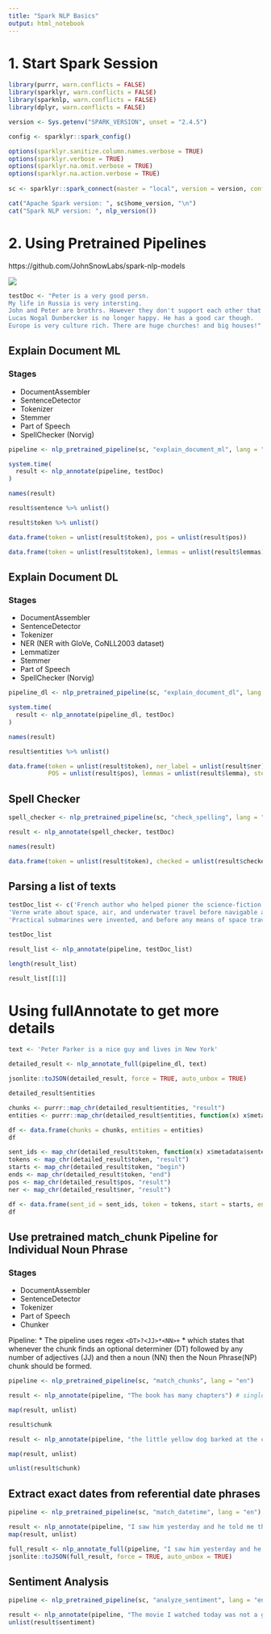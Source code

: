 ```yaml
---
title: "Spark NLP Basics"
output: html_notebook
---
```


# 1. Start Spark Session

```r
library(purrr, warn.conflicts = FALSE)
library(sparklyr, warn.conflicts = FALSE)
library(sparknlp, warn.conflicts = FALSE)
library(dplyr, warn.conflicts = FALSE)

version <- Sys.getenv("SPARK_VERSION", unset = "2.4.5")

config <- sparklyr::spark_config()

options(sparklyr.sanitize.column.names.verbose = TRUE)
options(sparklyr.verbose = TRUE)
options(sparklyr.na.omit.verbose = TRUE)
options(sparklyr.na.action.verbose = TRUE)
    
sc <- sparklyr::spark_connect(master = "local", version = version, config = config)

cat("Apache Spark version: ", sc$home_version, "\n")
cat("Spark NLP version: ", nlp_version())
```

# 2. Using Pretrained Pipelines
https://github.com/JohnSnowLabs/spark-nlp-models

![](pre-trained-pipelines.png)
```r
testDoc <- "Peter is a very good persn.
My life in Russia is very intersting.
John and Peter are brothrs. However they don't support each other that much.
Lucas Nogal Dunbercker is no longer happy. He has a good car though.
Europe is very culture rich. There are huge churches! and big houses!"
```

## Explain Document ML
### Stages
* DocumentAssembler
* SentenceDetector
* Tokenizer
* Stemmer
* Part of Speech
* SpellChecker (Norvig)

```r
pipeline <- nlp_pretrained_pipeline(sc, "explain_document_ml", lang = "en")
```

```r
system.time(
  result <- nlp_annotate(pipeline, testDoc)
)
```

```r
names(result)
```

```r
result$sentence %>% unlist()
```

```r
result$token %>% unlist()
```

```r
data.frame(token = unlist(result$token), pos = unlist(result$pos))
```

```r
data.frame(token = unlist(result$token), lemmas = unlist(result$lemmas), stems = unlist(result$stems), spell = unlist(result$spell))
```

## Explain Document DL
### Stages
* DocumentAssembler
* SentenceDetector
* Tokenizer
* NER (NER with GloVe, CoNLL2003 dataset)
* Lemmatizer
* Stemmer
* Part of Speech
* SpellChecker (Norvig)

```r
pipeline_dl <- nlp_pretrained_pipeline(sc, "explain_document_dl", lang = "en")
```

```r
system.time(
  result <- nlp_annotate(pipeline_dl, testDoc)
)
```
```r
names(result)
```

```r
result$entities %>% unlist()
```

```r
data.frame(token = unlist(result$token), ner_label = unlist(result$ner), spell_corrected = unlist(result$checked),
           POS = unlist(result$pos), lemmas = unlist(result$lemma), stems = unlist(result$stem))
```

## Spell Checker
```r
spell_checker <- nlp_pretrained_pipeline(sc, "check_spelling", lang = "en")
```

```r
result <- nlp_annotate(spell_checker, testDoc)

names(result)
```
```r
data.frame(token = unlist(result$token), checked = unlist(result$checked))
```

## Parsing a list of texts
```r
testDoc_list <- c('French author who helped pioner the science-fiction genre.',
'Verne wrate about space, air, and underwater travel before navigable aircrast',
'Practical submarines were invented, and before any means of space travel had been devised.')

testDoc_list
```
```r
result_list <- nlp_annotate(pipeline, testDoc_list)

length(result_list)
```

```r
result_list[[1]]
```
# Using fullAnnotate to get more details
```r
text <- 'Peter Parker is a nice guy and lives in New York'
```

```r
detailed_result <- nlp_annotate_full(pipeline_dl, text)
```

```r
jsonlite::toJSON(detailed_result, force = TRUE, auto_unbox = TRUE)
```

```r
detailed_result$entities
```

```r
chunks <- purrr::map_chr(detailed_result$entities, "result")
entities <- purrr::map_chr(detailed_result$entities, function(x) x$metadata$entity)

df <- data.frame(chunks = chunks, entities = entities)
df
```

```r
sent_ids <- map_chr(detailed_result$token, function(x) x$metadata$sentence)
tokens <- map_chr(detailed_result$token, "result")
starts <- map_chr(detailed_result$token, "begin")
ends <- map_chr(detailed_result$token, "end")
pos <- map_chr(detailed_result$pos, "result")
ner <- map_chr(detailed_result$ner, "result")

df <- data.frame(sent_id = sent_ids, token = tokens, start = starts, end = ends, pos = pos, ner = ner)
df
```

## Use pretrained match_chunk Pipeline for Individual Noun Phrase
### Stages
* DocumentAssembler
* SentenceDetector
* Tokenizer
* Part of Speech
* Chunker

Pipeline:
* The pipeline uses regex `<DT>?<JJ>*<NN>+`
* which states that whenever the chunk finds an optional determiner (DT) followed by any number of adjectives (JJ) and then a noun (NN) then the Noun Phrase(NP) chunk should be formed.
```r
pipeline <- nlp_pretrained_pipeline(sc, "match_chunks", lang = "en")
```
```r
result <- nlp_annotate(pipeline, "The book has many chapters") # single noun phrase
```
```r
map(result, unlist)
```
```r
result$chunk
```
```r
result <- nlp_annotate(pipeline, "the little yellow dog barked at the cat") # Multiple noun phrases
```

```r
map(result, unlist)
```
```r
unlist(result$chunk)
```

## Extract exact dates from referential date phrases
```r
pipeline <- nlp_pretrained_pipeline(sc, "match_datetime", lang = "en")
```

```r
result <- nlp_annotate(pipeline, "I saw him yesterday and he told me that he will visit us next week")
map(result, unlist)
```
```r
full_result <- nlp_annotate_full(pipeline, "I saw him yesterday and he told me that he will visit us next week")
jsonlite::toJSON(full_result, force = TRUE, auto_unbox = TRUE)
```

## Sentiment Analysis
```r
pipeline <- nlp_pretrained_pipeline(sc, "analyze_sentiment", lang = "en")
```

```r
result <- nlp_annotate(pipeline, "The movie I watched today was not a good one")
unlist(result$sentiment)
```




